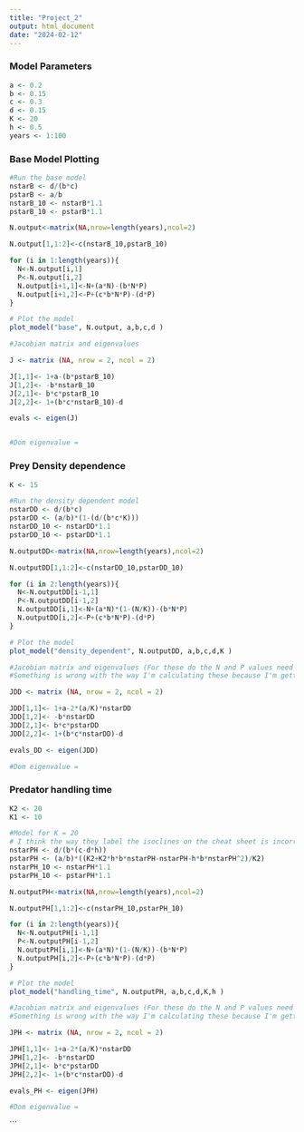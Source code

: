 ```yaml
---
title: "Project_2"
output: html_document
date: "2024-02-12"
---
```


### Model Parameters
```r
a <- 0.2
b <- 0.15
c <- 0.3
d <- 0.15
K <- 20
h <- 0.5
years <- 1:100
```

### Base Model Plotting

```r
#Run the base model
nstarB <- d/(b*c)
pstarB <- a/b
nstarB_10 <- nstarB*1.1
pstarB_10 <- pstarB*1.1

N.output<-matrix(NA,nrow=length(years),ncol=2)

N.output[1,1:2]<-c(nstarB_10,pstarB_10)

for (i in 1:length(years)){
  N<-N.output[i,1]
  P<-N.output[i,2]
  N.output[i+1,1]<-N+(a*N)-(b*N*P)
  N.output[i+1,2]<-P+(c*b*N*P)-(d*P) 
}

# Plot the model
plot_model("base", N.output, a,b,c,d )

#Jacobian matrix and eigenvalues

J <- matrix (NA, nrow = 2, ncol = 2)

J[1,1]<- 1+a-(b*pstarB_10)
J[1,2]<- -b*nstarB_10
J[2,1]<- b*c*pstarB_10
J[2,2]<- 1+(b*c*nstarB_10)-d

evals <- eigen(J)


#Dom eigenvalue =  

```
### Prey Density dependence
```r
K <- 15

#Run the density dependent model
nstarDD <- d/(b*c)
pstarDD <- (a/b)*(1-(d/(b*c*K)))
nstarDD_10 <- nstarDD*1.1
pstarDD_10 <- pstarDD*1.1

N.outputDD<-matrix(NA,nrow=length(years),ncol=2)

N.outputDD[1,1:2]<-c(nstarDD_10,pstarDD_10)

for (i in 2:length(years)){
  N<-N.outputDD[i-1,1]
  P<-N.outputDD[i-1,2]
  N.outputDD[i,1]<-N+(a*N)*(1-(N/K))-(b*N*P)
  N.outputDD[i,2]<-P+(c*b*N*P)-(d*P) 
}

# Plot the model
plot_model("density_dependent", N.outputDD, a,b,c,d,K )

#Jacobian matrix and eigenvalues (For these do the N and P values need to be the 10% raised ones or the equil ones)
#Something is wrong with the way I'm calculating these because I'm getting that it's oscillating away from equilibrium when it literally is not in the actual plot

JDD <- matrix (NA, nrow = 2, ncol = 2)

JDD[1,1]<- 1+a-2*(a/K)*nstarDD
JDD[1,2]<- -b*nstarDD
JDD[2,1]<- b*c*pstarDD
JDD[2,2]<- 1+(b*c*nstarDD)-d

evals_DD <- eigen(JDD)

#Dom eigenvalue = 

```
### Predator handling time

```r
K2 <- 20
K1 <- 10

#Model for K = 20
# I think the way they label the isoclines on the cheat sheet is incorrect
nstarPH <- d/(b*(c-d*h))
pstarPH <- (a/b)*((K2+K2*h*b*nstarPH-nstarPH-h*b*nstarPH^2)/K2)
nstarPH_10 <- nstarPH*1.1
pstarPH_10 <- pstarPH*1.1

N.outputPH<-matrix(NA,nrow=length(years),ncol=2)

N.outputPH[1,1:2]<-c(nstarPH_10,pstarPH_10)

for (i in 2:length(years)){
  N<-N.outputPH[i-1,1]
  P<-N.outputPH[i-1,2]
  N.outputPH[i,1]<-N+(a*N)*(1-(N/K))-(b*N*P)
  N.outputPH[i,2]<-P+(c*b*N*P)-(d*P) 
}

# Plot the model
plot_model("handling_time", N.outputPH, a,b,c,d,K,h )

#Jacobian matrix and eigenvalues (For these do the N and P values need to be the 10% raised ones or the equil ones)
#Something is wrong with the way I'm calculating these because I'm getting that it's oscillating away from equilibrium when it literally is not in the actual plot

JPH <- matrix (NA, nrow = 2, ncol = 2)

JPH[1,1]<- 1+a-2*(a/K)*nstarDD
JPH[1,2]<- -b*nstarDD
JPH[2,1]<- b*c*pstarDD
JPH[2,2]<- 1+(b*c*nstarDD)-d

evals_PH <- eigen(JPH)

#Dom eigenvalue = 

```
```

